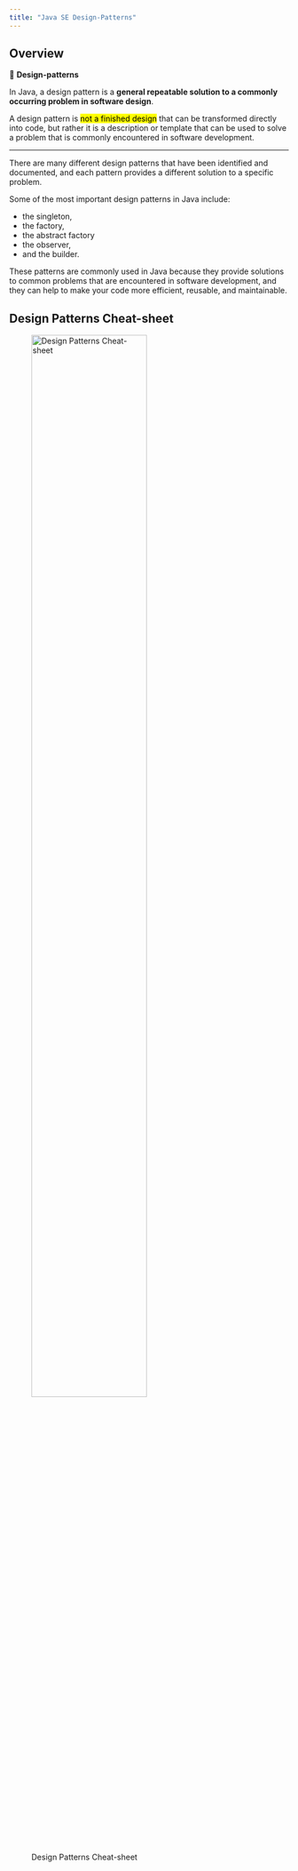 ```yaml
---
title: "Java SE Design-Patterns"
---
```


## Overview

::: {.summary}
📘 **Design-patterns**

In Java, a design pattern is a **general repeatable solution to a commonly occurring problem in software design**.

A design pattern is <mark>not a finished design</mark> that can be transformed directly into code, but rather it is a description or template that can be used to solve a problem that is commonly encountered in software development.

:::

---

There are many different design patterns that have been identified and documented, and each pattern provides a different solution to a specific problem.

Some of the most important design patterns in Java include:

- the singleton,
- the factory,
- the abstract factory
- the observer,
- and the builder.

These patterns are commonly used in Java because they provide solutions to common problems that are encountered in software development, and they can help to make your code more efficient, reusable, and maintainable.

## Design Patterns Cheat-sheet

![Design Patterns Cheat-sheet](../images/javase/design-patterns.png){width=70%}
